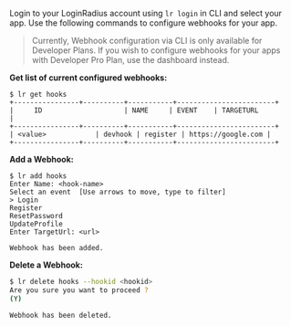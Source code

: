 Login to your LoginRadius account using `lr login` in CLI and select your app. Use the following commands to configure webhooks for your app.

> Currently, Webhook configuration via CLI is only available for Developer Plans. If you wish to configure webhooks for your apps with Developer Pro Plan, use the dashboard instead.   

**Get list of current configured webhooks:**

```shell
$ lr get hooks
+----------------+----------+-----------+------------------------+
|     ID                    | NAME     | EVENT    | TARGETURL               |
+----------------+----------+-----------+------------------------+
| <value>            | devhook | register | https://google.com |
+----------------+----------+-----------+------------------------+
```

**Add a Webhook:**
```shell
$ lr add hooks
Enter Name: <hook-name>
Select an event  [Use arrows to move, type to filter]
> Login
Register
ResetPassword
UpdateProfile
Enter TargetUrl: <url>

Webhook has been added.
```

**Delete a Webhook:**
```sh
$ lr delete hooks --hookid <hookid>
Are you sure you want to proceed ?
(Y)

Webhook has been deleted.
```